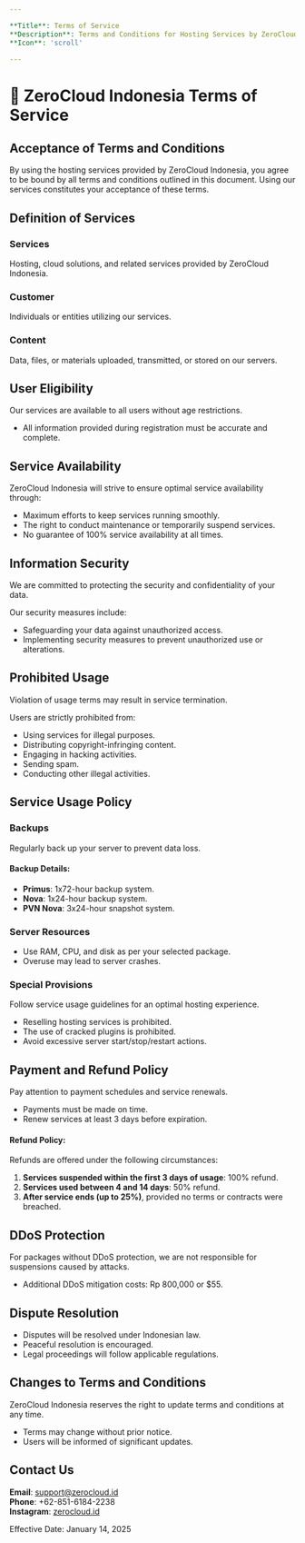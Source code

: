 ```yaml
---

**Title**: Terms of Service  
**Description**: Terms and Conditions for Hosting Services by ZeroCloud Indonesia  
**Icon**: 'scroll'  

---
```


# 📜 ZeroCloud Indonesia Terms of Service

## Acceptance of Terms and Conditions

By using the hosting services provided by ZeroCloud Indonesia, you agree to be bound by all terms and conditions outlined in this document. Using our services constitutes your acceptance of these terms.

## Definition of Services

### Services  
Hosting, cloud solutions, and related services provided by ZeroCloud Indonesia.

### Customer  
Individuals or entities utilizing our services.

### Content  
Data, files, or materials uploaded, transmitted, or stored on our servers.

## User Eligibility

<Note>
Our services are available to all users without age restrictions.
</Note>

- All information provided during registration must be accurate and complete.

## Service Availability

ZeroCloud Indonesia will strive to ensure optimal service availability through:  

- Maximum efforts to keep services running smoothly.  
- The right to conduct maintenance or temporarily suspend services.  
- No guarantee of 100% service availability at all times.

## Information Security

<Info>
We are committed to protecting the security and confidentiality of your data.
</Info>

Our security measures include:  
- Safeguarding your data against unauthorized access.  
- Implementing security measures to prevent unauthorized use or alterations.  

## Prohibited Usage

<Warning>
Violation of usage terms may result in service termination.
</Warning>

Users are strictly prohibited from:  
- Using services for illegal purposes.  
- Distributing copyright-infringing content.  
- Engaging in hacking activities.  
- Sending spam.  
- Conducting other illegal activities.  

## Service Usage Policy

### Backups
<Tip>
Regularly back up your server to prevent data loss.
</Tip>

#### Backup Details:
- **Primus**: 1x72-hour backup system.  
- **Nova**: 1x24-hour backup system.  
- **PVN Nova**: 3x24-hour snapshot system.  

### Server Resources
- Use RAM, CPU, and disk as per your selected package.  
- Overuse may lead to server crashes.  

### Special Provisions
<Check>
Follow service usage guidelines for an optimal hosting experience.
</Check>

- Reselling hosting services is prohibited.  
- The use of cracked plugins is prohibited.  
- Avoid excessive server start/stop/restart actions.

## Payment and Refund Policy

<Note>
Pay attention to payment schedules and service renewals.
</Note>

- Payments must be made on time.  
- Renew services at least 3 days before expiration.  

#### Refund Policy:
Refunds are offered under the following circumstances:  
1. **Services suspended within the first 3 days of usage**: 100% refund.  
2. **Services used between 4 and 14 days**: 50% refund.  
3. **After service ends (up to 25%)**, provided no terms or contracts were breached.  

## DDoS Protection

<Warning>
For packages without DDoS protection, we are not responsible for suspensions caused by attacks.
</Warning>

- Additional DDoS mitigation costs: Rp 800,000 or $55.

## Dispute Resolution

- Disputes will be resolved under Indonesian law.  
- Peaceful resolution is encouraged.  
- Legal proceedings will follow applicable regulations.

## Changes to Terms and Conditions

<Info>
ZeroCloud Indonesia reserves the right to update terms and conditions at any time.
</Info>

- Terms may change without prior notice.  
- Users will be informed of significant updates.

## Contact Us

**Email**: support@zerocloud.id  
**Phone**: +62-851-6184-2238  
**Instagram**: [zerocloud.id](https://instagram.com/zerocloud.id)  

Effective Date: January 14, 2025  

